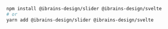 ```bash
npm install @ibrains-design/slider @ibrains-design/svelte
# or
yarn add @ibrains-design/slider @ibrains-design/svelte
```
